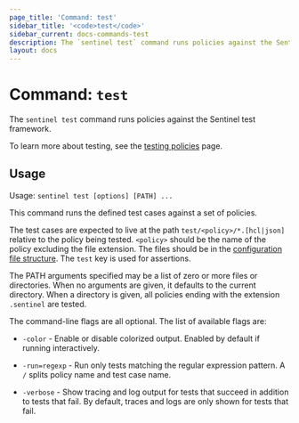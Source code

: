 ```yaml
---
page_title: 'Command: test'
sidebar_title: '<code>test</code>'
sidebar_current: docs-commands-test
description: The `sentinel test` command runs policies against the Sentinel test framework.
layout: docs
---
```


# Command: `test`

The `sentinel test` command runs policies against the Sentinel test framework.

To learn more about testing, see the [testing
policies](/sentinel/writing/testing) page.

## Usage

Usage: `sentinel test [options] [PATH] ...`

This command runs the defined test cases against a set of policies.

The test cases are expected to live at the path `test/<policy>/*.[hcl|json]` relative
to the policy being tested. `<policy>` should be the name of the policy
excluding the file extension. The files should be in the [configuration
file structure](/sentinel/configuration). The `test` key is used for
assertions.

The PATH arguments specified may be a list of zero or more files or directories.
When no arguments are given, it defaults to the current directory. When a
directory is given, all policies ending with the extension `.sentinel` are
tested.

The command-line flags are all optional. The list of available flags are:

- `-color` - Enable or disable colorized output. Enabled by default if
  running interactively.

- `-run=regexp` - Run only tests matching the regular expression pattern.
  A `/` splits policy name and test case name.

- `-verbose` - Show tracing and log output for tests that succeed in addition
  to tests that fail. By default, traces and logs are only shown for tests that
  fail.
